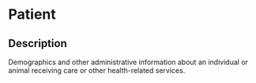 # Patient
 ## Description 
 Demographics and other administrative information about an individual or animal receiving care or other health-related services.